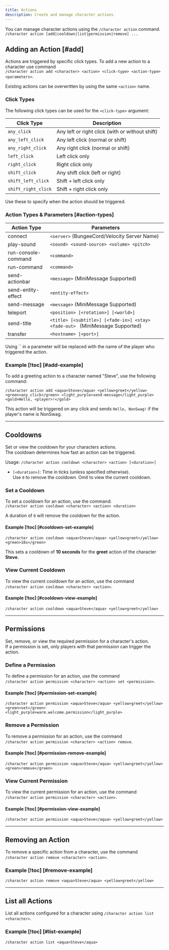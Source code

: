 ```yaml
---
title: Actions
description: Create and manage character actions.
---
```


You can manage character actions using the `/character action` command.  
`/character action [add|cooldown|list|permission|remove] ...`

## Adding an Action [#add]

Actions are triggered by specific click types. To add a new action to a character use command  
`/character action add <character> <action> <click-type> <action-type> <parameters>`.

Existing actions can be overwritten by using the same `<action>` name.

### Click Types

The following click types can be used for the `<click-type>` argument:

| Click Type          | Description                                     |
| ------------------- | ----------------------------------------------- |
| `any_click`         | Any left or right click (with or without shift) |
| `any_left_click`    | Any left click (normal or shift)                |
| `any_right_click`   | Any right click (normal or shift)               |
| `left_click`        | Left click only                                 |
| `right_click`       | Right click only                                |
| `shift_click`       | Any shift click (left or right)                 |
| `shift_left_click`  | Shift + left click only                         |
| `shift_right_click` | Shift + right click only                        |

Use these to specify when the action should be triggered.

### Action Types & Parameters [#action-types]

| Action Type         | Parameters                                                                    |
| ------------------- | ----------------------------------------------------------------------------- |
| connect             | `<server>` (BungeeCord/Velocity Server Name)                                  |
| play-sound          | `<sound> <sound-source> <volume> <pitch>`                                     |
| run-console-command | `<command>`                                                                   |
| run-command         | `<command>`                                                                   |
| send-actionbar      | `<message>` (MiniMessage Supported)                                           |
| send-entity-effect  | `<entity-effect>`                                                             |
| send-message        | `<message>` (MiniMessage Supported)                                           |
| teleport            | `<position> [<rotation>] [<world>]`                                           |
| send-title          | `<title> [<subtitle>] [<fade-in>] <stay> <fade-out> ` (MiniMessage Supported) |
| transfer            | `<hostname> [<port>]`                                                         |

<Callout type="info">
Using `<player>` in a parameter will be replaced with the name of the player who triggered the action.
</Callout>

### Example [!toc] [#add-example]

To add a greeting action to a character named "Steve", use the following command:

```
/character action add <aqua>Steve</aqua> <yellow>greet</yellow> <green>any_click</green> <light_purple>send-message</light_purple> <gold>Hello, <player>!</gold>
```

This action will be triggered on any click and sends `Hello, NonSwag!` if the player's name is NonSwag.

---

## Cooldowns

Set or view the cooldown for your characters actions.  
The cooldown determines how fast an action can be triggered.

Usage: `/character action cooldown <character> <action> [<duration>]`

- `[<duration>]`: Time in ticks (unless specified otherwise).  
  Use `0` to remove the cooldown. Omit to view the current cooldown.

### Set a Cooldown

To set a cooldown for an action, use the command:  
`/character action cooldown <character> <action> <duration>`

<Callout type="info">A duration of `0` will remove the cooldown for the action.</Callout>

#### Example [!toc] [#cooldown-set-example]

```
/character action cooldown <aqua>Steve</aqua> <yellow>greet</yellow> <green>10s</green>
```

This sets a cooldown of **10 seconds** for the **greet** action of the character **Steve**.

### View Current Cooldown

To view the current cooldown for an action, use the command  
`/character action cooldown <character> <action>`.

#### Example [!toc] [#cooldown-view-example]

```
/character action cooldown <aqua>Steve</aqua> <yellow>greet</yellow>
```

---

## Permissions

Set, remove, or view the required permission for a character's action.  
If a permission is set, only players with that permission can trigger the action.

### Define a Permission

To define a permission for an action, use the command  
`/character action permission <character> <action> set <permission>`.

#### Example [!toc] [#permission-set-example]

```
/character action permission <aqua>Steve</aqua> <yellow>greet</yellow> <green>set</green> <light_purple>warm.welcome.permission</light_purple>
```

### Remove a Permission

To remove a permission for an action, use the command  
`/character action permission <character> <action> remove`.

#### Example [!toc] [#permission-remove-example]

```
/character action permission <aqua>Steve</aqua> <yellow>greet</yellow> <green>remove</green>
```

### View Current Permission

To view the current permission for an action, use the command  
`/character action permission <character> <action>`.

#### Example [!toc] [#permission-view-example]

```
/character action permission <aqua>Steve</aqua> <yellow>greet</yellow>
```

---

## Removing an Action

To remove a specific action from a character, use the command  
`/character action remove <character> <action>`.

### Example [!toc] [#remove-example]

```
/character action remove <aqua>Steve</aqua> <yellow>greet</yellow>
```

---

## List all Actions

List all actions configured for a character using `/character action list <character>`.

### Example [!toc] [#list-example]

```
/character action list <aqua>Steve</aqua>

```
